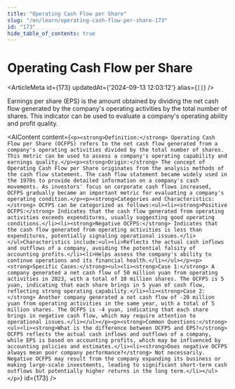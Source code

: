```yaml
---
title: "Operating Cash Flow per Share"
slug: "/en/learn/operating-cash-flow-per-share-173"
id: "173"
hide_table_of_contents: true
---
```



# Operating Cash Flow per Share

<ArticleMeta id={173} updatedAt={'2024-09-13 12:03:12'} alias={`[]`} />
<div className='border-solid border-b border-t-0 my-4 border-[var(--ifm-color-gray-300)]' />

Earnings per share (EPS) is the amount obtained by dividing the net cash flow generated by the company's operating activities by the total number of shares. This indicator can be used to evaluate a company's operating ability and profit quality.

<AIContent content={`<p><strong>Definition:</strong> Operating Cash Flow per Share (OCFPS) refers to the net cash flow generated from a company's operating activities divided by the total number of shares. This metric can be used to assess a company's operating capability and earnings quality.</p><p><strong>Origin:</strong> The concept of Operating Cash Flow per Share originates from the analysis methods of the cash flow statement. The cash flow statement became widely used in the 1970s to provide detailed information on a company's cash movements. As investors' focus on corporate cash flows increased, OCFPS gradually became an important metric for evaluating a company's operating condition.</p><p><strong>Categories and Characteristics:</strong> OCFPS can be categorized as follows:<ul><li><strong>Positive OCFPS:</strong> Indicates that the cash flow generated from operating activities exceeds expenditures, usually suggesting good operating conditions.</li><li><strong>Negative OCFPS:</strong> Indicates that the cash flow generated from operating activities is less than expenditures, potentially signaling operational issues.</li></ul>Characteristics include:<ul><li>Reflects the actual cash inflows and outflows of a company, avoiding the potential falsity of accounting profits.</li><li>Helps assess the company's ability to continue operations and its financial health.</li></ul></p><p><strong>Specific Cases:</strong><ul><li><strong>Case 1:</strong> A company generated a net cash flow of 50 million yuan from operating activities in 2023, with a total of 10 million shares. The OCFPS is 5 yuan, indicating that each share brings in 5 yuan of cash flow, reflecting strong operating capability.</li><li><strong>Case 2:</strong> Another company generated a net cash flow of -20 million yuan from operating activities in the same year, with a total of 5 million shares. The OCFPS is -4 yuan, indicating that each share brings in negative cash flow, which may require attention to operational issues.</li></ul></p><p><strong>Common Questions:</strong><ul><li><strong>What is the difference between OCFPS and EPS?</strong> OCFPS reflects the actual cash inflows and outflows of a company, while EPS is based on accounting profits, which may be influenced by accounting policies and estimates.</li><li><strong>Does negative OCFPS always mean poor company performance?</strong> Not necessarily. Negative OCFPS may result from the company expanding its business or making large-scale investments, leading to significant short-term cash outflows but potentially higher returns in the long term.</li></ul></p>`} id={173} />
